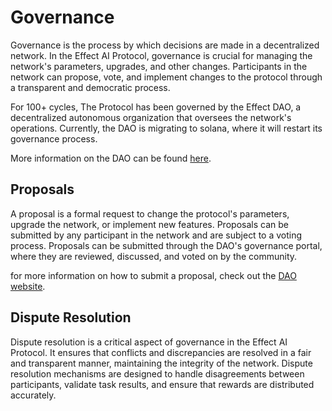 # Governance
Governance is the process by which decisions are made in a decentralized network. In the Effect AI Protocol, governance is crucial for managing the network's parameters, upgrades, and other changes. Participants in the network can propose, vote, and implement changes to the protocol through a transparent and democratic process.

For 100+ cycles, The Protocol has been governed by the Effect DAO, a decentralized autonomous organization that oversees the network's operations.
Currently, the DAO is migrating to solana, where it will restart its governance process.

More information on the DAO can be found [here](https://dao.effect.network).

## Proposals
A proposal is a formal request to change the protocol's parameters, upgrade the network, or implement new features. Proposals can be submitted by any participant in the network and are subject to a voting process. Proposals can be submitted through the DAO's governance portal, where they are reviewed, discussed, and voted on by the community.

for more information on how to submit a proposal, check out the [DAO website](https://dao.effect.network).

## Dispute Resolution
Dispute resolution is a critical aspect of governance in the Effect AI Protocol. It ensures that conflicts and discrepancies are resolved in a fair and transparent manner, maintaining the integrity of the network. Dispute resolution mechanisms are designed to handle disagreements between participants, validate task results, and ensure that rewards are distributed accurately.